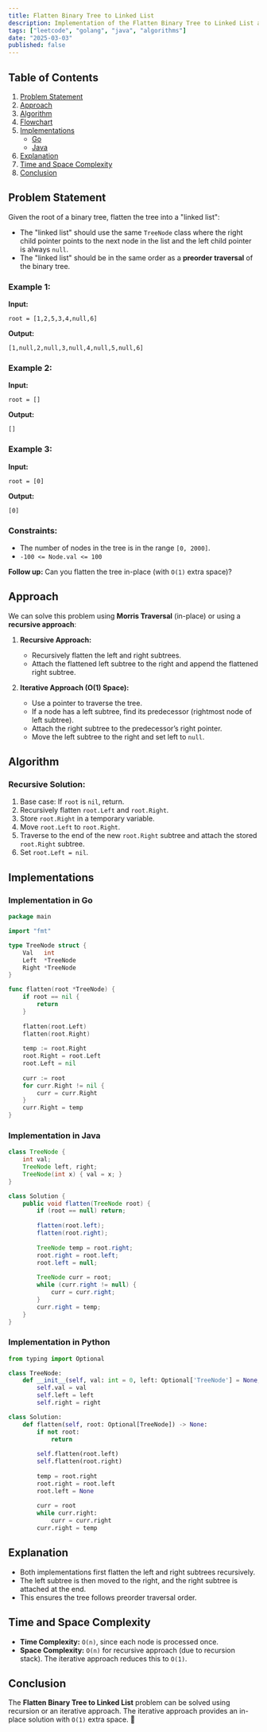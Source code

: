 ```yaml
---
title: Flatten Binary Tree to Linked List
description: Implementation of the Flatten Binary Tree to Linked List algorithm with Go and Java.
tags: ["leetcode", "golang", "java", "algorithms"]
date: "2025-03-03"
published: false
---
```


## Table of Contents

1. [Problem Statement](#problem-statement)
2. [Approach](#approach)
3. [Algorithm](#algorithm)
4. [Flowchart](#flowchart)
5. [Implementations](#implementations)
   - [Go](#implementation-in-go)
   - [Java](#implementation-in-java)
6. [Explanation](#explanation)
7. [Time and Space Complexity](#time-and-space-complexity)
8. [Conclusion](#conclusion)

## Problem Statement

Given the root of a binary tree, flatten the tree into a "linked list":

- The "linked list" should use the same `TreeNode` class where the right child pointer points to the next node in the list and the left child pointer is always `null`.
- The "linked list" should be in the same order as a **preorder traversal** of the binary tree.

### Example 1:

**Input:**
```
root = [1,2,5,3,4,null,6]
```
**Output:**
```
[1,null,2,null,3,null,4,null,5,null,6]
```

### Example 2:

**Input:**
```
root = []
```
**Output:**
```
[]
```

### Example 3:

**Input:**
```
root = [0]
```
**Output:**
```
[0]
```

### Constraints:

- The number of nodes in the tree is in the range `[0, 2000]`.
- `-100 <= Node.val <= 100`

**Follow up:** Can you flatten the tree in-place (with `O(1)` extra space)?

## Approach

We can solve this problem using **Morris Traversal** (in-place) or using a **recursive approach**:

1. **Recursive Approach:**
   - Recursively flatten the left and right subtrees.
   - Attach the flattened left subtree to the right and append the flattened right subtree.

2. **Iterative Approach (O(1) Space):**
   - Use a pointer to traverse the tree.
   - If a node has a left subtree, find its predecessor (rightmost node of left subtree).
   - Attach the right subtree to the predecessor’s right pointer.
   - Move the left subtree to the right and set left to `null`.

## Algorithm

### Recursive Solution:
1. Base case: If `root` is `nil`, return.
2. Recursively flatten `root.Left` and `root.Right`.
3. Store `root.Right` in a temporary variable.
4. Move `root.Left` to `root.Right`.
5. Traverse to the end of the new `root.Right` subtree and attach the stored `root.Right` subtree.
6. Set `root.Left = nil`.

## Implementations

### Implementation in Go

```go
package main

import "fmt"

type TreeNode struct {
    Val   int
    Left  *TreeNode
    Right *TreeNode
}

func flatten(root *TreeNode) {
    if root == nil {
        return
    }
    
    flatten(root.Left)
    flatten(root.Right)
    
    temp := root.Right
    root.Right = root.Left
    root.Left = nil
    
    curr := root
    for curr.Right != nil {
        curr = curr.Right
    }
    curr.Right = temp
}
```

### Implementation in Java

```java
class TreeNode {
    int val;
    TreeNode left, right;
    TreeNode(int x) { val = x; }
}

class Solution {
    public void flatten(TreeNode root) {
        if (root == null) return;
        
        flatten(root.left);
        flatten(root.right);
        
        TreeNode temp = root.right;
        root.right = root.left;
        root.left = null;
        
        TreeNode curr = root;
        while (curr.right != null) {
            curr = curr.right;
        }
        curr.right = temp;
    }
}
```

### Implementation in Python

```python
from typing import Optional

class TreeNode:
    def __init__(self, val: int = 0, left: Optional['TreeNode'] = None, right: Optional['TreeNode'] = None):
        self.val = val
        self.left = left
        self.right = right

class Solution:
    def flatten(self, root: Optional[TreeNode]) -> None:
        if not root:
            return
        
        self.flatten(root.left)
        self.flatten(root.right)
        
        temp = root.right
        root.right = root.left
        root.left = None
        
        curr = root
        while curr.right:
            curr = curr.right
        curr.right = temp
```


## Explanation

- Both implementations first flatten the left and right subtrees recursively.
- The left subtree is then moved to the right, and the right subtree is attached at the end.
- This ensures the tree follows preorder traversal order.

## Time and Space Complexity

- **Time Complexity:** `O(n)`, since each node is processed once.
- **Space Complexity:** `O(n)` for recursive approach (due to recursion stack). The iterative approach reduces this to `O(1)`.

## Conclusion

The **Flatten Binary Tree to Linked List** problem can be solved using recursion or an iterative approach. The iterative approach provides an in-place solution with `O(1)` extra space. 🚀

